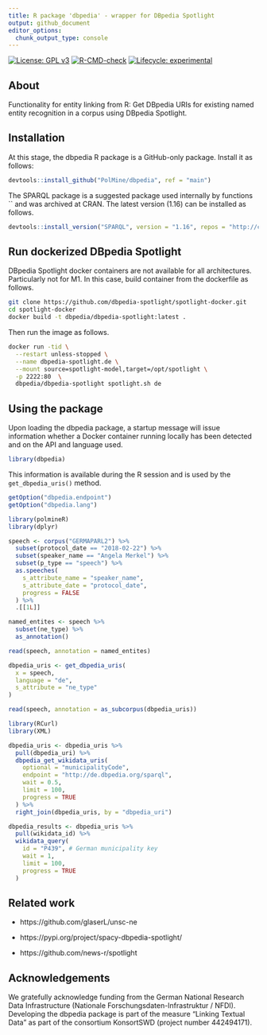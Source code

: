 ```yaml
---
title: R package 'dbpedia' - wrapper for DBpedia Spotlight
output: github_document
editor_options: 
  chunk_output_type: console
---
```


<!-- badges: start -->
[![License: GPL v3](https://img.shields.io/badge/License-GPLv3-blue.svg)](https://www.gnu.org/licenses/gpl-3.0)
[![R-CMD-check](https://github.com/PolMine/dbpedia/actions/workflows/R-CMD-check.yaml/badge.svg)](https://github.com/PolMine/dbpedia/actions/workflows/R-CMD-check.yaml)
[![Lifecycle: experimental](https://img.shields.io/badge/lifecycle-experimental-orange.svg)](https://www.tidyverse.org/lifecycle/#experimental)
<!-- badges: end -->

## About

Functionality for entity linking from R: Get DBpedia URIs for existing named entity recognition in a corpus using DBpedia Spotlight.


## Installation

At this stage, the dbpedia R package is a GitHub-only package. Install it as follows:

```r
devtools::install_github("PolMine/dbpedia", ref = "main")
```

The SPARQL package is a suggested package used internally by functions `` and was archived at CRAN. The latest version (1.16) can be installed as follows.

```r
devtools::install_version("SPARQL", version = "1.16", repos = "http://cran.us.r-project.org") 
```


## Run dockerized DBpedia Spotlight

DBpedia Spotlight docker containers are not available for all architectures. Particularly not for M1. In this case, build container from the dockerfile as follows.

```sh
git clone https://github.com/dbpedia-spotlight/spotlight-docker.git
cd spotlight-docker
docker build -t dbpedia/dbpedia-spotlight:latest .
```

Then run the image as follows.

```sh
docker run -tid \
  --restart unless-stopped \
  --name dbpedia-spotlight.de \
  --mount source=spotlight-model,target=/opt/spotlight \
  -p 2222:80  \
  dbpedia/dbpedia-spotlight spotlight.sh de
```


## Using the package

Upon loading the dbpedia package, a startup message will issue information whether a Docker container running locally has been detected and on the API and language used.

```r
library(dbpedia)
```

This information is available during the R session and is used by the `get_dbpedia_uris()` method.

```r
getOption("dbpedia.endpoint")
getOption("dbpedia.lang")
```

```r
library(polmineR)
library(dplyr)

speech <- corpus("GERMAPARL2") %>% 
  subset(protocol_date == "2018-02-22") %>%
  subset(speaker_name == "Angela Merkel") %>%
  subset(p_type == "speech") %>%
  as.speeches(
    s_attribute_name = "speaker_name",
    s_attribute_date = "protocol_date",
    progress = FALSE
  ) %>%
  .[[1L]]

named_entites <- speech %>%
  subset(ne_type) %>%
  as_annotation()

read(speech, annotation = named_entites)

dbpedia_uris <- get_dbpedia_uris(
  x = speech,
  language = "de",
  s_attribute = "ne_type"
)

read(speech, annotation = as_subcorpus(dbpedia_uris))
```

```r
library(RCurl)
library(XML)

dbpedia_uris <- dbpedia_uris %>%
  pull(dbpedia_uri) %>% 
  dbpedia_get_wikidata_uris(
    optional = "municipalityCode",
    endpoint = "http://de.dbpedia.org/sparql",
    wait = 0.5,
    limit = 100,
    progress = TRUE
  ) %>% 
  right_join(dbpedia_uris, by = "dbpedia_uri")
```

```r
dbpedia_results <- dbpedia_uris %>%
  pull(wikidata_id) %>% 
  wikidata_query(
    id = "P439", # German municipality key
    wait = 1,
    limit = 100,
    progress = TRUE
  )
```


## Related work

- https://github.com/glaserL/unsc-ne

- https://pypi.org/project/spacy-dbpedia-spotlight/

- https://github.com/news-r/spotlight


## Acknowledgements

We gratefully acknowledge funding from the German National Research Data Infrastructure (Nationale Forschungsdaten-Infrastruktur / NFDI). Developing the dbpedia package is part of the measure "Linking Textual Data" as part of the consortium KonsortSWD (project number 442494171).
